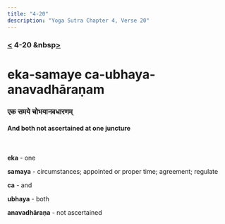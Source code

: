 ```yaml
---
title: "4-20"
description: "Yoga Sutra Chapter 4, Verse 20"
---
```


### [<](/Chapter-4/4-19/) 4-20 &nbsp[>](/Chapter-4/4-21/)

# eka-samaye ca-ubhaya-anavadhāraṇam

### एक समये चोभयानवधारणम्

#### And both not ascertained at one juncture

<br />

**eka** - one

**samaya** - circumstances; appointed or proper time; agreement; regulate

**ca** - and

**ubhaya** - both

**anavadhāraṇa** - not ascertained

<br />
